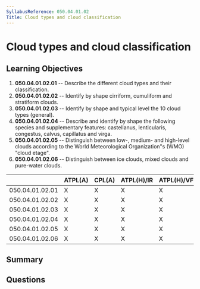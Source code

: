 ```yaml
---
SyllabusReference: 050.04.01.02
Title: Cloud types and cloud classification
---
```


# Cloud types and cloud classification

## Learning Objectives

1. **050.04.01.02.01** -- Describe the different cloud types and their
   classification.
2. **050.04.01.02.02** -- Identify by shape cirriform, cumuliform and stratiform
   clouds.
3. **050.04.01.02.03** -- Identify by shape and typical level the 10 cloud types
   (general).
4. **050.04.01.02.04** -- Describe and identify by shape the following species and
   supplementary features: castellanus, lenticularis, congestus, calvus,
   capillatus and virga.
5. **050.04.01.02.05** -- Distinguish between low-, medium- and high-level clouds
   according to the World Meteorological Organization"s (WMO) "cloud etage".
6. **050.04.01.02.06** -- Distinguish between ice clouds, mixed clouds and
   pure-water clouds.

|                 | ATPL(A) | CPL(A) | ATPL(H)/IR | ATPL(H)/VFR | CPL(H) | IR  | CBIR(A) |
| --------------- | ------- | ------ | ---------- | ----------- | ------ | --- | ------- |
| 050.04.01.02.01 | X       | X      | X          | X           | X      | X   | X       |
| 050.04.01.02.02 | X       | X      | X          | X           | X      | X   | X       |
| 050.04.01.02.03 | X       | X      | X          | X           | X      | X   | X       |
| 050.04.01.02.04 | X       | X      | X          | X           | X      | X   | X       |
| 050.04.01.02.05 | X       | X      | X          | X           | X      | X   | X       |
| 050.04.01.02.06 | X       | X      | X          | X           | X      | X   | X       |

## Summary

## Questions
